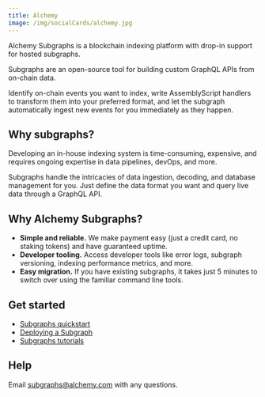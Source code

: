 ```yaml
---
title: Alchemy
image: /img/socialCards/alchemy.jpg
---
```


Alchemy Subgraphs is a blockchain indexing platform with drop-in support for
hosted subgraphs.

Subgraphs are an open-source tool for building custom GraphQL APIs from on-chain
data.

Identify on-chain events you want to index, write AssemblyScript handlers to
transform them into your preferred format, and let the subgraph automatically
ingest new events for you immediately as they happen.

## Why subgraphs?

Developing an in-house indexing system is time-consuming, expensive, and
requires ongoing expertise in data pipelines, devOps, and more.

Subgraphs handle the intricacies of data ingestion, decoding, and database
management for you. Just define the data format you want and query live data
through a GraphQL API.

## Why Alchemy Subgraphs?

- **Simple and reliable.** We make payment easy (just a credit card, no staking
  tokens) and have guaranteed uptime.
- **Developer tooling.** Access developer tools like error logs, subgraph
  versioning, indexing performance metrics, and more.
- **Easy migration.** If you have existing subgraphs, it takes just 5 minutes to
  switch over using the familiar command line tools.

## Get started

- [Subgraphs quickstart](https://docs.alchemy.com/reference/subgraphs-quickstart)
- [Deploying a Subgraph](https://docs.alchemy.com/reference/deploying-a-subgraph)
- [Subgraphs tutorials]()

## Help

Email [subgraphs@alchemy.com](mailto:subgraphs@alchemy.com) with any questions.
